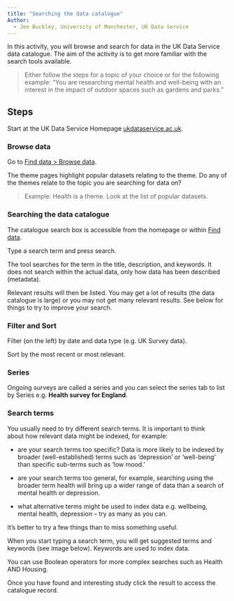 ```yaml
---
title: "Searching the data catalogue"
Author: 
  - Jen Buckley, University of Manchester, UK Data Service
---
```


In this activity, you will browse and search for data in the UK Data Service data catalogue. The aim of the activity is to get more familiar with the search tools available.

> Either follow the steps for a topic of your choice or for the following example: "You are researching mental health and well-being with an interest in the impact of outdoor spaces such as gardens and parks."

## Steps

Start at the UK Data Service Homepage [ukdataservice.ac.uk](http://ukdataservice.ac.uk/).

### Browse data

Go to [Find data \> Browse data](https://ukdataservice.ac.uk/find-data/browse/).

The theme pages highlight popular datasets relating to the theme. Do any of the themes relate to the topic you are searching for data on?   

> Example: Health is a theme. Look at the list of popular datasets.  

### Searching the data catalogue 

The catalogue search box is accessible from the homepage or within [Find data](https://ukdataservice.ac.uk/find-data/).  

Type a search term and press search. 

The tool searches for the term in the title, description, and keywords. It does not search within the actual data, only how data has been described (metadata).    

Relevant results will then be listed. You may get a lot of results (the data catalogue is large) or you may not get many relevant results. See below for things to try to improve your search.  

### Filter and Sort 

Filter (on the left) by date and data type (e.g. UK Survey data).  

Sort by the most recent or most relevant.   

### Series  

Ongoing surveys are called a series and you can select the series tab to list by Series e.g. **Health survey for England**.

### Search terms  

You usually need to try different search terms. It is important to think about how relevant data might be indexed, for example:

-   are your search terms too specific? Data is more likely to be indexed by broader (well-established) terms such as 'depression' or 'well-being' than specific sub-terms such as 'low mood.' 

-   are your search terms too general, for example, searching using the broader term health will bring up a wider range of data than a search of mental health or depression.

-   what alternative terms might be used to index data e.g. wellbeing, mental health, depression – try as many as you can.

It’s better to try a few things than to miss something useful.  

When you start typing a search term, you will get suggested terms and keywords (see image below). Keywords are used to index data.

You can use Boolean operators for more complex searches such as Health AND Housing.  

Once you have found and interesting study click the result to access the catalogue record.  
